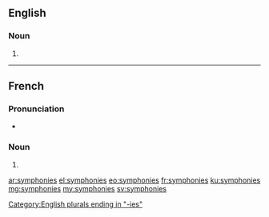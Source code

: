 ==English==

===Noun===
{{head|en|plural}}

# {{plural of|symphony|lang=en|nocat=1}}

[[Category:English plurals ending in "-ies"]]

----

==French==

===Pronunciation===
* {{IPA|/sɛ̃.fɔ.ni/|lang=fr}}

===Noun===
{{head|fr|plural}} {{f-p}}

# {{plural of|symphonie|lang=fr|nocat=1}}

[[ar:symphonies]]
[[el:symphonies]]
[[eo:symphonies]]
[[fr:symphonies]]
[[ku:symphonies]]
[[mg:symphonies]]
[[my:symphonies]]
[[sv:symphonies]]